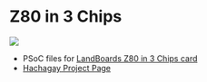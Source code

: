 =Z80 in 3 Chips =

<img src="http://land-boards.com/blwiki/images/c/cc/Z80_P865-cropped-720px.jpg"></img>

* PSoC files for [http://land-boards.com/blwiki/index.php?title=Z80_in_3_Chips LandBoards Z80 in 3 Chips card]
* [https://hackaday.io/project/167711-3-chip-z80-design Hachagay Project Page]
